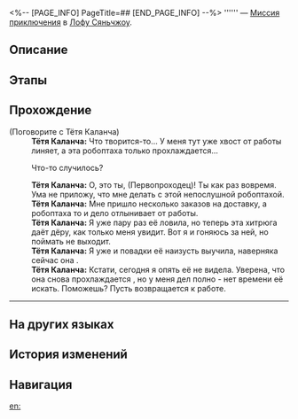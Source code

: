 <%-- [PAGE_INFO]
PageTitle=##
[END_PAGE_INFO] --%>
{{Дополнить|Диалоги.}}
{{Миссия Инфобокс
|id              = 8003266
|Название        = 
|Изображение     = Миссия .png
|Тип             = Миссия приключения
|Событие         = 
|Глава           = 
|Условия         = Завершена [[Миссия приключения]] «[[Управление причалом I]]»
|Персонажи       = Ленивая робоптаха; Первопроходец; Тётя Каланча
|СтартЛокация    = [[Лофу Сяньчжоу]] — [[Переулок ауруматонов]]
|Мир             = Лофу Сяньчжоу
|Предыдущая      = Управление причалом I
|Следующая       = 
|Награды         = Свидетельство процветания*2
}}
'''''' — [[Миссия приключения]] в [[Лофу Сяньчжоу]].

==Описание==
{{Описание|<!--официальное описание из Перекрёстка судеб-->}}

==Этапы==


==Прохождение==
{{Дополнить}}

;(Поговорите с Тётя Каланча)
:'''Тётя Каланча:''' Что творится-то... У меня тут уже хвост от работы линяет, а эта робоптаха только прохлаждается...
:{{Диалог|Стрелка}} Что-то случилось?
:'''Тётя Каланча:''' О, это ты, (Первопроходец)! Ты как раз вовремя. Ума не приложу, что мне делать с этой непослушной робоптахой.
:'''Тётя Каланча:''' Мне пришло несколько заказов на доставку, а робоптаха то и дело отлынивает от работы.
:'''Тётя Каланча:''' Я уже пару раз её ловила, но теперь эта хитрюга даёт дёру, как только меня увидит. Вот я и гоняюсь за ней, но поймать не выходит.
:'''Тётя Каланча:''' Я уже и повадки её наизусть выучила, наверняка сейчас она {{Цвет|Ключевой|nobold=1|дрыхнет на куче коробок у причала}}.
:'''Тётя Каланча:''' Кстати, сегодня я опять её не видела. Уверена, что она снова прохлаждается {{Цвет|Ключевой|nobold=1|у причала}}, но у меня дел полно - нет времени её искать. Поможешь? Пусть возвращается к работе.
----
{{Диалог Конец}}

==На других языках==
{{На других языках
|en   = 
|zhs  = 
|zht  = 
|ja   = 
|ko   = 
|es   = 
|fr   = 
|ru   = 
|th   = 
|vi   = 
|de   = 
|id   = 
|pt   = 
}}

==История изменений==
{{История изменений|3.5}}

==Навигация==
{{Миссия приключения Навбокс|Глава }}

[[en:]]

